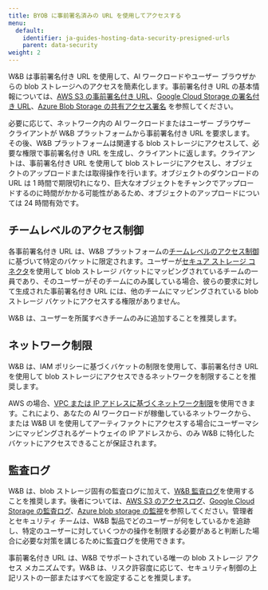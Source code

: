 ```yaml
---
title: BYOB に事前署名済みの URL を使用してアクセスする
menu:
  default:
    identifier: ja-guides-hosting-data-security-presigned-urls
    parent: data-security
weight: 2
---
```


W&B は事前署名付き URL を使用して、AI ワークロードやユーザー ブラウザからの blob ストレージへのアクセスを簡素化します。事前署名付き URL の基本情報については、[AWS S3 の事前署名付き URL](https://docs.aws.amazon.com/AmazonS3/latest/userguide/using-presigned-url.html)、[Google Cloud Storage の署名付き URL](https://cloud.google.com/storage/docs/access-control/signed-urls)、[Azure Blob Storage の共有アクセス署名](https://learn.microsoft.com/azure/storage/common/storage-sas-overview) を参照してください。

必要に応じて、ネットワーク内の AI ワークロードまたはユーザー ブラウザー クライアントが W&B プラットフォームから事前署名付き URL を要求します。その後、W&B プラットフォームは関連する blob ストレージにアクセスして、必要な権限で事前署名付き URL を生成し、クライアントに返します。クライアントは、事前署名付き URL を使用して blob ストレージにアクセスし、オブジェクトのアップロードまたは取得操作を行います。オブジェクトのダウンロードの URL は 1 時間で期限切れになり、巨大なオブジェクトをチャンクでアップロードするのに時間がかかる可能性があるため、オブジェクトのアップロードについては 24 時間有効です。

## チームレベルのアクセス制御

各事前署名付き URL は、W&B プラットフォームの[チームレベルのアクセス制御](/ja/guides/hosting/iam/access-management/manage-organization#add-and-manage-teams) に基づいて特定のバケットに限定されます。ユーザーが[セキュア ストレージ コネクタ](/ja/./secure-storage-connector)を使用して blob ストレージ バケットにマッピングされているチームの一員であり、そのユーザーがそのチームにのみ属している場合、彼らの要求に対して生成された事前署名付き URL には、他のチームにマッピングされている blob ストレージ バケットにアクセスする権限がありません。

<Note>
W&B は、ユーザーを所属すべきチームのみに追加することを推奨します。
</Note>

## ネットワーク制限

W&B は、IAM ポリシーに基づくバケットの制限を使用して、事前署名付き URL を使用して blob ストレージにアクセスできるネットワークを制限することを推奨します。

AWS の場合、[VPC または IP アドレスに基づくネットワーク制限](https://docs.aws.amazon.com/AmazonS3/latest/userguide/using-presigned-url.html#PresignedUrlUploadObject-LimitCapabilities)を使用できます。これにより、あなたの AI ワークロードが稼働しているネットワークから、または W&B UI を使用してアーティファクトにアクセスする場合にユーザーマシンにマッピングされるゲートウェイの IP アドレスから、のみ W&B に特化したバケットにアクセスできることが保証されます。

## 監査ログ

W&B は、blob ストレージ固有の監査ログに加えて、[W&B 監査ログ](/ja/../monitoring-usage/audit-logging)を使用することを推奨します。後者については、[AWS S3 のアクセスログ](https://docs.aws.amazon.com/AmazonS3/latest/userguide/ServerLogs.html)、[Google Cloud Storage の監査ログ](https://cloud.google.com/storage/docs/audit-logging)、[Azure blob storage の監視](https://learn.microsoft.com/azure/storage/blobs/monitor-blob-storage)を参照してください。管理者とセキュリティ チームは、W&B 製品でどのユーザーが何をしているかを追跡し、特定のユーザーに対していくつかの操作を制限する必要があると判断した場合に必要な対策を講じるために監査ログを使用できます。

<Note>
事前署名付き URL は、W&B でサポートされている唯一の blob ストレージ アクセス メカニズムです。W&B は、リスク許容度に応じて、セキュリティ制御の上記リストの一部またはすべてを設定することを推奨します。
</Note>